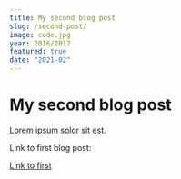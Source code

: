```yaml
---
title: My second blog post
slug: /second-post/
image: code.jpg
year: 2016/2017
featured: true
date: "2021-02"
---
```


# My second blog post

Lorem ipsum solor sit est.

Link to first blog post:

[Link to first](/first-post)
